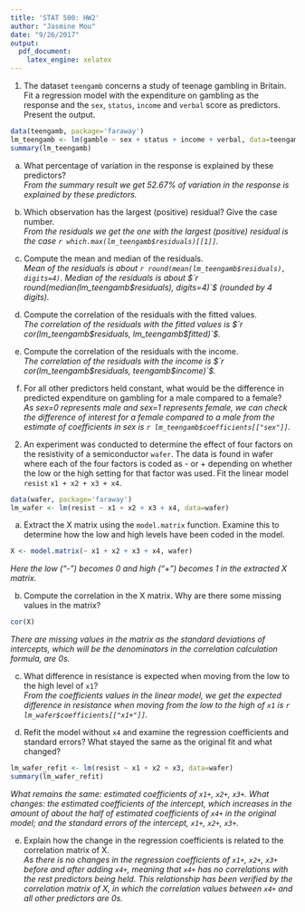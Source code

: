 ```yaml
---
title: 'STAT 500: HW2'
author: "Jasmine Mou"
date: "9/26/2017"
output:
  pdf_document: 
    latex_engine: xelatex
---
```


1. The dataset `teengamb` concerns a study of teenage gambling in Britain. Fit a regression model with the expenditure on gambling as the response and the `sex`, `status`, `income` and `verbal` score as predictors. Present the output.
```r
data(teengamb, package='faraway')
lm_teengamb <- lm(gamble ~ sex + status + income + verbal, data=teengamb)
summary(lm_teengamb)
```

(a) What percentage of variation in the response is explained by these predictors?  
*From the summary result we get 52.67% of variation in the response is explained by these predictors.*   

(b) Which observation has the largest (positive) residual? Give the case number.  
*From the residuals we get the one with the largest (positive) residual is the case `r which.max(lm_teengamb$residuals)[[1]]`.*   

(c) Compute the mean and median of the residuals.    
*Mean of the residuals is about `r round(mean(lm_teengamb$residuals), digits=4)`. Median of the residuals is about $`r round(median(lm_teengamb$residuals), digits=4)`$ (rounded by 4 digits).*  

(d) Compute the correlation of the residuals with the fitted values.  
*The correlation of the residuals with the fitted values is $`r cor(lm_teengamb$residuals, lm_teengamb$fitted)`$.*

(e) Compute the correlation of the residuals with the income.  
*The correlation of the residuals with the income is $`r cor(lm_teengamb$residuals, teengamb$income)`$.*

(f) For all other predictors held constant, what would be the difference in predicted expenditure on gambling for a male compared to a female?  
*As sex=0 represents male and sex=1 represents female, we can check the difference of interest for a female compared to a male from the estimate of coefficients in sex is `r lm_teengamb$coefficients[["sex"]]`.*


2. An experiment was conducted to determine the effect of four factors on the resistivity of a semiconductor `wafer`. 
The data is found in wafer where each of the four factors is coded as - or + depending on whether the low or the high setting for that factor was used. Fit the linear model `resist` \textasciitilde{} `x1 + x2 + x3 + x4`.  

```r
data(wafer, package='faraway')
lm_wafer <- lm(resist ~ x1 + x2 + x3 + x4, data=wafer)
```

(a) Extract the X matrix using the `model.matrix` function. Examine this to determine how the low and high levels have been coded in the model.
```r
X <- model.matrix(~ x1 + x2 + x3 + x4, wafer)
```
*Here the low ("-") becomes 0 and high ("+") becomes 1 in the extracted X matrix.*

(b) Compute the correlation in the X matrix. Why are there some missing values in the matrix?
```r
cor(X)
```
*There are missing values in the matrix as the standard deviations of intercepts, which will be the denominators in the correlation calculation formula, are 0s.*

(c) What difference in resistance is expected when moving from the low to the high level of `x1`?  
*From the coefficients values in the linear model, we get the expected difference in resistance when moving from the low to the high of `x1` is `r lm_wafer$coefficients[["x1+"]]`. *

(d) Refit the model without `x4` and examine the regression coefficients and standard errors? What stayed the same as the original fit and what changed?
```r
lm_wafer_refit <- lm(resist ~ x1 + x2 + x3, data=wafer)
summary(lm_wafer_refit)
```
*What remains the same: estimated coefficients of `x1+`, `x2+`, `x3+`. What changes: the estimated coefficients of the intercept, which increases in the amount of about the half of estimated coefficients of `x4+` in the original model; and the standard errors of the intercept, `x1+`, `x2+`, `x3+`. *

(e) Explain how the change in the regression coefficients is related to the correlation matrix of X.  
*As there is no changes in the regression coefficients of `x1+`, `x2+`, `x3+` before and after adding `x4+`, meaning that `x4+` has no correlations with the rest predictors being held. This relationship has been verified by the correlation matrix of X, in which the correlation values between `x4+` and all other predictors are 0s.*



